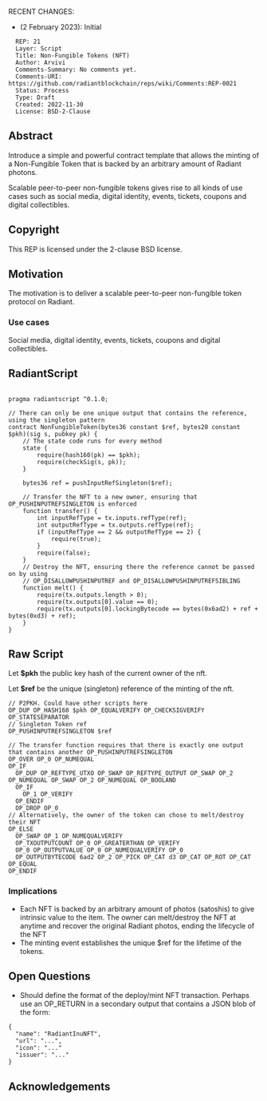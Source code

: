 RECENT CHANGES:
* (2 February 2023): Initial
<pre>
  REP: 21
  Layer: Script
  Title: Non-Fungible Tokens (NFT)
  Author: Arvivi
  Comments-Summary: No comments yet.
  Comments-URI: https://github.com/radiantblockchain/reps/wiki/Comments:REP-0021
  Status: Process
  Type: Draft
  Created: 2022-11-30
  License: BSD-2-Clause
</pre>

==Abstract==

Introduce a simple and powerful contract template that allows the minting of a Non-Fungible Token that is backed by an arbitrary amount of Radiant photons.

Scalable peer-to-peer non-fungible tokens gives rise to all kinds of use cases such as social media, digital identity, events, tickets, coupons and digital collectibles.

==Copyright==

This REP is licensed under the 2-clause BSD license.

==Motivation==

The motivation is to deliver a scalable peer-to-peer non-fungible token protocol on Radiant.

===Use cases===

Social media, digital identity, events, tickets, coupons and digital collectibles.

==RadiantScript==

<pre>

pragma radiantscript ^0.1.0;

// There can only be one unique output that contains the reference, using the singleton pattern
contract NonFungibleToken(bytes36 constant $ref, bytes20 constant $pkh)(sig s, pubkey pk) {
    // The state code runs for every method
    state {
        require(hash160(pk) == $pkh);
        require(checkSig(s, pk));
    }

    bytes36 ref = pushInputRefSingleton($ref);

    // Transfer the NFT to a new owner, ensuring that OP_PUSHINPUTREFSINGLETON is enforced
    function transfer() {
        int inputRefType = tx.inputs.refType(ref);
        int outputRefType = tx.outputs.refType(ref);
        if (inputRefType == 2 && outputRefType == 2) {
            require(true); 
        }
        require(false);
    }
    // Destroy the NFT, ensuring there the reference cannot be passed on by using
    // OP_DISALLOWPUSHINPUTREF and OP_DISALLOWPUSHINPUTREFSIBLING
    function melt() {
        require(tx.outputs.length > 0);
        require(tx.outputs[0].value == 0);
        require(tx.outputs[0].lockingBytecode == bytes(0x6ad2) + ref + bytes(0xd3) + ref);
    }
}
</pre>

==Raw Script==

Let <b>$pkh</b> the public key hash of the current owner of the nft.

Let <b>$ref</b> be the unique (singleton) reference of the minting of the nft.

<pre>
// P2PKH. Could have other scripts here
OP_DUP OP_HASH160 $pkh OP_EQUALVERIFY OP_CHECKSIGVERIFY 
OP_STATESEPARATOR
// Singleton Token ref
OP_PUSHINPUTREFSINGLETON $ref

// The transfer function requires that there is exactly one output that contains another OP_PUSHINPUTREFSINGLETON
OP_OVER OP_0 OP_NUMEQUAL
OP_IF 
  OP_DUP OP_REFTYPE_UTXO OP_SWAP OP_REFTYPE_OUTPUT OP_SWAP OP_2 OP_NUMEQUAL OP_SWAP OP_2 OP_NUMEQUAL OP_BOOLAND 
  OP_IF 
    OP_1 OP_VERIFY 
  OP_ENDIF 
  OP_DROP OP_0 
// Alternatively, the owner of the token can chose to melt/destroy their NFT
OP_ELSE 
  OP_SWAP OP_1 OP_NUMEQUALVERIFY 
  OP_TXOUTPUTCOUNT OP_0 OP_GREATERTHAN OP_VERIFY 
  OP_0 OP_OUTPUTVALUE OP_0 OP_NUMEQUALVERIFY OP_0 
  OP_OUTPUTBYTECODE 6ad2 OP_2 OP_PICK OP_CAT d3 OP_CAT OP_ROT OP_CAT OP_EQUAL 
OP_ENDIF
</pre>

===Implications===

* Each NFT is backed by an arbitrary amount of photos (satoshis) to give intrinsic value to the item. The owner can melt/destroy the NFT at anytime and recover the original Radiant photos, ending the lifecycle of the NFT
* The minting event establishes the unique $ref for the lifetime of the tokens.

==Open Questions==

* Should define the format of the deploy/mint NFT transaction. Perhaps use an OP_RETURN in a secondary output that contains a JSON blob of the form:

<pre>
{
  "name": "RadiantInuNFT",
  "url": "...",
  "icon": "..."
  "issuer": "..."
}
</pre>

==Acknowledgements==

